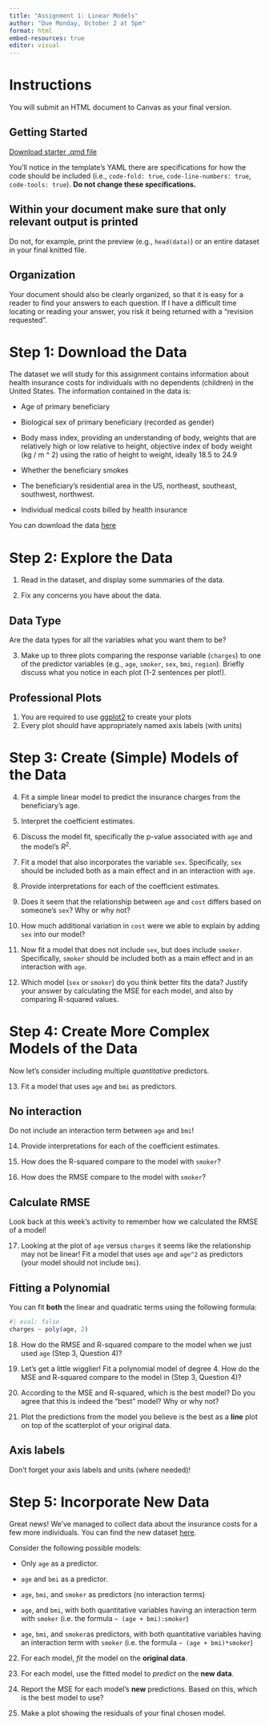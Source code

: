 ```yaml
---
title: "Assignment 1: Linear Models"
author: "Due Monday, October 2 at 5pm"
format: html
embed-resources: true
editor: visual
---
```


# Instructions

You will submit an HTML document to Canvas as your final version.

## Getting Started

[Download starter .qmd file](linear-regression-template.qmd)

You'll notice in the template's YAML there are specifications for how the code should be included (i.e., `code-fold: true`, `code-line-numbers: true`, `code-tools: true`). **Do not change these specifications.**

::: callout-caution
# Within your document make sure that only relevant output is printed

Do not, for example, print the preview (e.g., `head(data)`) or an entire dataset in your final knitted file.
:::

::: callout-tip
# Organization

Your document should also be clearly organized, so that it is easy for a reader to find your answers to each question. If I have a difficult time locating or reading your answer, you risk it being returned with a "revision requested".
:::

# Step 1: Download the Data

The dataset we will study for this assignment contains information about health insurance costs for individuals with no dependents (children) in the United States. The information contained in the data is:

-   Age of primary beneficiary

-   Biological sex of primary beneficiary (recorded as gender)

-   Body mass index, providing an understanding of body, weights that are relatively high or low relative to height, objective index of body weight (kg / m \^ 2) using the ratio of height to weight, ideally 18.5 to 24.9

-   Whether the beneficiary smokes

-   The beneficiary's residential area in the US, northeast, southeast, southwest, northwest.

-   Individual medical costs billed by health insurance

You can download the data [here](data/insurance_costs_1.csv)

# Step 2: Explore the Data

1.  Read in the dataset, and display some summaries of the data.

2.  Fix any concerns you have about the data.

::: callout-tip
# Data Type

Are the data types for all the variables what you want them to be?
:::

3.  Make up to three plots comparing the response variable (`charges`) to one of the predictor variables (e.g., `age`, `smoker`, `sex`, `bmi`, `region`). Briefly discuss what you notice in each plot (1-2 sentences per plot!).

::: callout-caution
# Professional Plots

1.  You are required to use [ggplot2](https://r4ds.had.co.nz/data-visualisation.html) to create your plots
2.  Every plot should have appropriately named axis labels (with units)
:::

# Step 3: Create (Simple) Models of the Data

4.  Fit a simple linear model to predict the insurance charges from the beneficiary's age.

5.  Interpret the coefficient estimates.

6.  Discuss the model fit, specifically the p-value associated with `age` and the model's $R^2$.

7.  Fit a model that also incorporates the variable `sex`. Specifically, `sex` should be included both as a main effect and in an interaction with `age`. 

8.  Provide interpretations for each of the coefficient estimates.

9.  Does it seem that the relationship between `age` and `cost` differs based on someone's `sex`? Why or why not?

10. How much additional variation in `cost` were we able to explain by adding `sex` into our model?

11. Now fit a model that does not include `sex`, but does include `smoker`. Specifically, `smoker` should be included both as a main effect and in an interaction with `age`.

12. Which model (`sex` or `smoker`) do you think better fits the data? Justify your answer by calculating the MSE for each model, and also by comparing R-squared values.

# Step 4: Create More Complex Models of the Data

Now let's consider including multiple *quantitative* predictors.

13. Fit a model that uses `age` and `bmi` as predictors.

::: callout-caution
# No interaction

Do not include an interaction term between `age` and `bmi`!
:::

14. Provide interpretations for each of the coefficient estimates.

15. How does the R-squared compare to the model with `smoker`?

16. How does the RMSE compare to the model with `smoker`?

::: callout-tip
# Calculate RMSE

Look back at this week's activity to remember how we calculated the RMSE of a model!
:::

17. Looking at the plot of `age` versus `charges` it seems like the relationship may not be linear! Fit a model that uses `age` and `age^2` as predictors (your model should not include `bmi`).

::: callout-tip
# Fitting a Polynomial

You can fit **both** the linear and quadratic terms using the following formula:

```r
#| eval: false
charges ~ poly(age, 2)
```
:::

18. How do the RMSE and R-squared compare to the model when we just used `age` (Step 3, Question 4)?

19. Let's get a little wigglier! Fit a polynomial model of degree 4. How do the MSE and R-squared compare to the model in (Step 3, Question 4)?

20. According to the MSE and R-squared, which is the best model? Do you agree that this is indeed the "best" model? Why or why not?

21. Plot the predictions from the model you believe is the best as a **line** plot on top of the scatterplot of your original data.

::: callout-warning
# Axis labels

Don't forget your axis labels and units (where needed)!
:::

# Step 5: Incorporate New Data

Great news! We've managed to collect data about the insurance costs for a few more individuals. You can find the new dataset [here](data/insurance_costs_2.csv).

Consider the following possible models:

-   Only `age` as a predictor.

-   `age` and `bmi` as a predictor.

-   `age`, `bmi`, and `smoker` as predictors (no interaction terms)

-   `age`, and `bmi`, with both quantitative variables having an interaction term with `smoker` (i.e. the formula `~ (age + bmi):smoker`)

-   `age`, `bmi`, and `smoker`as predictors, with both quantitative variables having an interaction term with `smoker` (i.e. the formula `~ (age + bmi)*smoker`)

22. For each model, *fit* the model on the **original data**.

23. For each model, use the fitted model to *predict* on the **new data**.

24. Report the MSE for each model's **new** predictions. Based on this, which is the best model to use?

25. Make a plot showing the residuals of your final chosen model.
